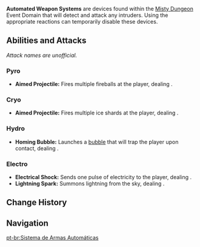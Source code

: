{{Terminology Infobox
|title    = 
|image    = Tutorial Battlefront Misty Dungeon 4.png
|type     = Event Enemies
|type2    = Obstacles
|location = [[Misty Dungeon]] Event Domain
}}
'''Automated Weapon Systems''' are devices found within the [[Misty Dungeon]] Event Domain that will detect and attack any intruders. Using the appropriate reactions can temporarily disable these devices.

==Abilities and Attacks==
''Attack names are unofficial.''

===Pyro===
* '''Aimed Projectile:''' Fires multiple fireballs at the player, dealing {{Color|Pyro DMG}}.

===Cryo===
* '''Aimed Projectile:''' Fires multiple ice shards at the player, dealing {{Color|Cryo DMG}}.

===Hydro===
* '''Homing Bubble:''' Launches a [[bubble]] that will trap the player upon contact, dealing {{Color|Hydro DMG}}.

===Electro===
* '''Electrical Shock:''' Sends one pulse of electricity to the player, dealing {{Color|Electro DMG}}.
* '''Lightning Spark:''' Summons lightning from the sky, dealing {{Color|[[AoE]] Electro DMG}}.

==Change History==
{{Change History|1.5}}

==Navigation==
{{Enemy Navbox|Special}}

[[pt-br:Sistema de Armas Automáticas]]